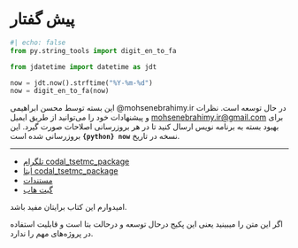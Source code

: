 # پیش گفتار {-}

```python
#| echo: false
from py.string_tools import digit_en_to_fa

from jdatetime import datetime as jdt

now = jdt.now().strftime("%Y-%m-%d")
now = digit_en_to_fa(now)

```


این بسته توسط محسن ابراهیمی
@mohsenebrahimy.ir
در حال توسعه است. نظرات و
پیشنهادات خود را می‌توانید از طریق ایمیل
[mohsenebrahimy.ir\@gmail.com](mailto:mohsenebrahimy.ir@gmail.com){.email}
برای بهبود بسته به برنامه نویس ارسال کنید تا در هر بروزرسانی اصلاحات صورت
گیرد. این نسخه در تاریخ
[**`{python} now`**]{dir="ltr"}
بروزرسانی شده است.

***

- [تلگرام codal_tsetmc_package](https://t.me/codal_tsetmc_package)
- [ایتا codal_tsetmc_package](https://eitaa.com/codal_tsetmc_package)
- [مستندات](https://mohsenebrahimyir.github.io/codal-tsetmc/)
- [گیت هاب](https://github.com/mohsenebrahimyir/codal-tsetmc/)

امیدوارم این کتاب برایتان مفید باشد.

::: {.callout-warning}
اگر این متن را میبینید یعنی این پکیج درحال توسعه و درحالت بتا است و قابلیت استفاده در پروژه‌های مهم را ندارد.
::::::
